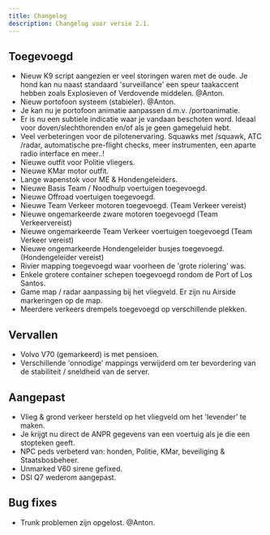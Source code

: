 ```yaml
---
title: Changelog
description: Changelog voor versie 2.1.
---
```


## Toegevoegd

- Nieuw K9 script aangezien er veel storingen waren met de oude. Je hond kan nu naast standaard 'surveillance' een speur taakaccent hebben zoals Explosieven of Verdovende middelen. @Anton.
- Nieuw portofoon systeem (stabieler). @Anton.
- Je kan nu je portofoon animatie aanpassen d.m.v. /portoanimatie.
- Er is nu een subtiele indicatie waar je vandaan beschoten word. Ideaal voor doven/slechthorenden en/of als je geen gamegeluid hebt.
- Veel verbeteringen voor de pilotenervaring. Squawks met /squawk, ATC /radar, automatische pre-flight checks, meer instrumenten, een aparte radio interface en meer..!
- Nieuwe outfit voor Politie vliegers.
- Nieuwe KMar motor outfit.
- Lange wapenstok voor ME & Hondengeleiders.
- Nieuwe Basis Team / Noodhulp voertuigen toegevoegd.
- Nieuwe Offroad voertuigen toegevoegd.
- Nieuwe Team Verkeer motoren toegevoegd. (Team Verkeer vereist)
- Nieuwe ongemarkeerde zware motoren toegevoegd (Team Verkeervereist)
- Nieuwe ongemarkeerde Team Verkeer voertuigen toegevoegd (Team Verkeer vereist)
- Nieuwe ongemarkeerde Hondengeleider busjes toegevoegd. (Hondengeleider vereist)
- Rivier mapping toegevoegd waar voorheen de 'grote riolering' was.
- Enkele grotere container schepen toegevoegd rondom de Port of Los Santos.
- Game map / radar aanpassing bij het vliegveld. Er zijn nu Airside markeringen op de map.
- Meerdere verkeers drempels toegevoegd op verschillende plekken.

## Vervallen

- Volvo V70 (gemarkeerd) is met pensioen.
- Verschillende 'onnodige' mappings verwijderd om ter bevordering van de stabiliteit / sneldheid van de server.

## Aangepast

- Vlieg & grond verkeer hersteld op het vliegveld om het 'levender' te maken.
- Je krijgt nu direct de ANPR gegevens van een voertuig als je die een stopteken geeft.
- NPC peds verbeterd van: honden, Politie, KMar, beveiliging & Staatsbosbeheer.
- Unmarked V60 sirene gefixed.
- DSI Q7 wederom aangepast.

## Bug fixes

- Trunk problemen zijn opgelost. @Anton.

